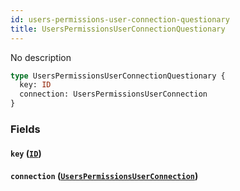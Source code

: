 ```yaml
---
id: users-permissions-user-connection-questionary
title: UsersPermissionsUserConnectionQuestionary
---
```


No description

```graphql
type UsersPermissionsUserConnectionQuestionary {
  key: ID
  connection: UsersPermissionsUserConnection
}
```

### Fields

#### `key` ([`ID`](/v1/scalars/id))

#### `connection` ([`UsersPermissionsUserConnection`](/v1/objects/users-permissions-user-connection))
